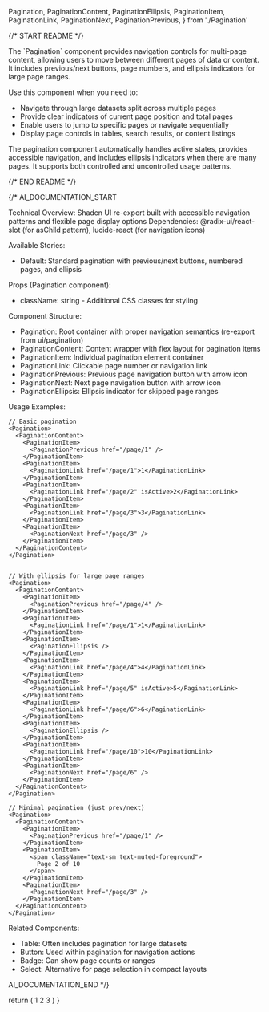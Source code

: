   Pagination,
  PaginationContent,
  PaginationEllipsis,
  PaginationItem,
  PaginationLink,
  PaginationNext,
  PaginationPrevious,
} from './Pagination'

{/* START README */}
<div className="prose prose-sm max-w-none">
The `Pagination` component provides navigation controls for multi-page content, allowing users to move between different pages of data or content. It includes previous/next buttons, page numbers, and ellipsis indicators for large page ranges.

Use this component when you need to:

- Navigate through large datasets split across multiple pages
- Provide clear indicators of current page position and total pages
- Enable users to jump to specific pages or navigate sequentially
- Display page controls in tables, search results, or content listings

The pagination component automatically handles active states, provides accessible navigation, and includes ellipsis indicators when there are many pages. It supports both controlled and uncontrolled usage patterns.
</div>
{/* END README */}

{/*
AI_DOCUMENTATION_START

Technical Overview: Shadcn UI re-export built with accessible navigation patterns and flexible page display options
Dependencies: @radix-ui/react-slot (for asChild pattern), lucide-react (for navigation icons)

Available Stories:

- Default: Standard pagination with previous/next buttons, numbered pages, and ellipsis

Props (Pagination component):

- className: string - Additional CSS classes for styling

Component Structure:

- Pagination: Root container with proper navigation semantics (re-export from ui/pagination)
- PaginationContent: Content wrapper with flex layout for pagination items
- PaginationItem: Individual pagination element container
- PaginationLink: Clickable page number or navigation link
- PaginationPrevious: Previous page navigation button with arrow icon
- PaginationNext: Next page navigation button with arrow icon
- PaginationEllipsis: Ellipsis indicator for skipped page ranges

Usage Examples:

```tsx
// Basic pagination
<Pagination>
  <PaginationContent>
    <PaginationItem>
      <PaginationPrevious href="/page/1" />
    </PaginationItem>
    <PaginationItem>
      <PaginationLink href="/page/1">1</PaginationLink>
    </PaginationItem>
    <PaginationItem>
      <PaginationLink href="/page/2" isActive>2</PaginationLink>
    </PaginationItem>
    <PaginationItem>
      <PaginationLink href="/page/3">3</PaginationLink>
    </PaginationItem>
    <PaginationItem>
      <PaginationNext href="/page/3" />
    </PaginationItem>
  </PaginationContent>
</Pagination>


// With ellipsis for large page ranges
<Pagination>
  <PaginationContent>
    <PaginationItem>
      <PaginationPrevious href="/page/4" />
    </PaginationItem>
    <PaginationItem>
      <PaginationLink href="/page/1">1</PaginationLink>
    </PaginationItem>
    <PaginationItem>
      <PaginationEllipsis />
    </PaginationItem>
    <PaginationItem>
      <PaginationLink href="/page/4">4</PaginationLink>
    </PaginationItem>
    <PaginationItem>
      <PaginationLink href="/page/5" isActive>5</PaginationLink>
    </PaginationItem>
    <PaginationItem>
      <PaginationLink href="/page/6">6</PaginationLink>
    </PaginationItem>
    <PaginationItem>
      <PaginationEllipsis />
    </PaginationItem>
    <PaginationItem>
      <PaginationLink href="/page/10">10</PaginationLink>
    </PaginationItem>
    <PaginationItem>
      <PaginationNext href="/page/6" />
    </PaginationItem>
  </PaginationContent>
</Pagination>

// Minimal pagination (just prev/next)
<Pagination>
  <PaginationContent>
    <PaginationItem>
      <PaginationPrevious href="/page/1" />
    </PaginationItem>
    <PaginationItem>
      <span className="text-sm text-muted-foreground">
        Page 2 of 10
      </span>
    </PaginationItem>
    <PaginationItem>
      <PaginationNext href="/page/3" />
    </PaginationItem>
  </PaginationContent>
</Pagination>
```

Related Components:

- Table: Often includes pagination for large datasets
- Button: Used within pagination for navigation actions
- Badge: Can show page counts or ranges
- Select: Alternative for page selection in compact layouts

AI_DOCUMENTATION_END
*/}

  return (
    <Pagination>
      <PaginationContent>
        <PaginationItem>
          <PaginationPrevious href="#" />
        </PaginationItem>
        <PaginationItem>
          <PaginationLink href="#">1</PaginationLink>
        </PaginationItem>
        <PaginationItem>
          <PaginationLink href="#" isActive>
            2
          </PaginationLink>
        </PaginationItem>
        <PaginationItem>
          <PaginationLink href="#">3</PaginationLink>
        </PaginationItem>
        <PaginationItem>
          <PaginationEllipsis />
        </PaginationItem>
        <PaginationItem>
          <PaginationNext href="#" />
        </PaginationItem>
      </PaginationContent>
    </Pagination>
  )
}
